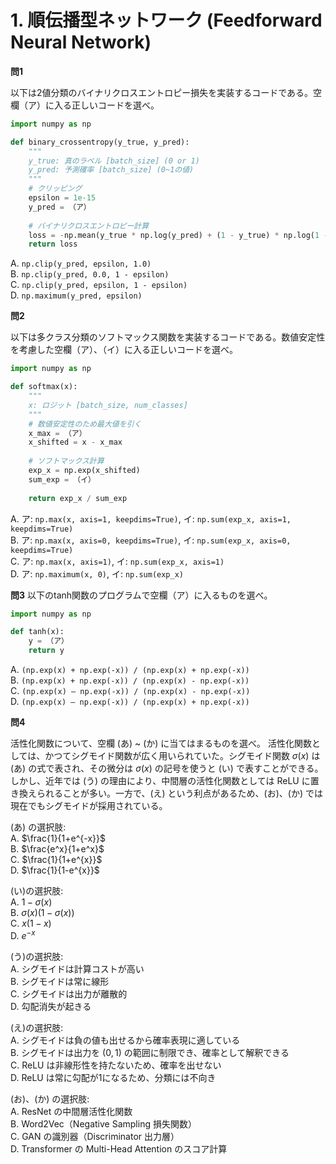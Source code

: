 # 1. 順伝播型ネットワーク (Feedforward Neural Network)

**問1**

以下は2値分類のバイナリクロスエントロピー損失を実装するコードである。空欄（ア）に入る正しいコードを選べ。

```python
import numpy as np

def binary_crossentropy(y_true, y_pred):
    """
    y_true: 真のラベル [batch_size] (0 or 1)
    y_pred: 予測確率 [batch_size] (0~1の値)
    """
    # クリッピング
    epsilon = 1e-15
    y_pred = （ア）
    
    # バイナリクロスエントロピー計算
    loss = -np.mean(y_true * np.log(y_pred) + (1 - y_true) * np.log(1 - y_pred))
    return loss
```

A. `np.clip(y_pred, epsilon, 1.0)`  
B. `np.clip(y_pred, 0.0, 1 - epsilon)`  
C. `np.clip(y_pred, epsilon, 1 - epsilon)`  
D. `np.maximum(y_pred, epsilon)`  

**問2**

以下は多クラス分類のソフトマックス関数を実装するコードである。数値安定性を考慮した空欄（ア）、（イ）に入る正しいコードを選べ。

```python
import numpy as np

def softmax(x):
    """
    x: ロジット [batch_size, num_classes]
    """
    # 数値安定性のため最大値を引く
    x_max = （ア）
    x_shifted = x - x_max
    
    # ソフトマックス計算
    exp_x = np.exp(x_shifted)
    sum_exp = （イ）
    
    return exp_x / sum_exp
```

A. ア: `np.max(x, axis=1, keepdims=True)`, イ: `np.sum(exp_x, axis=1, keepdims=True)`  
B. ア: `np.max(x, axis=0, keepdims=True)`, イ: `np.sum(exp_x, axis=0, keepdims=True)`  
C. ア: `np.max(x, axis=1)`, イ: `np.sum(exp_x, axis=1)`  
D. ア: `np.maximum(x, 0)`, イ: `np.sum(exp_x)`  

**問3**
以下のtanh関数のプログラムで空欄（ア）に入るものを選べ。

```python
import numpy as np

def tanh(x):
    y = （ア）
    return y
```

A. `(np.exp(x) + np.exp(-x)) / (np.exp(x) + np.exp(-x))`  
B. `(np.exp(x) + np.exp(-x)) / (np.exp(x) - np.exp(-x))`  
C. `(np.exp(x) – np.exp(-x)) / (np.exp(x) - np.exp(-x))`  
D. `(np.exp(x) – np.exp(-x)) / (np.exp(x) + np.exp(-x))`


**問4**

活性化関数について、空欄 (あ) ~ (か) に当てはまるものを選べ。
活性化関数としては、かつてシグモイド関数が広く用いられていた。シグモイド関数 $\sigma(x)$ は (あ) の式で表され、その微分は $\sigma(x)$ の記号を使うと (い) で表すことができる。しかし、近年では (う) の理由により、中間層の活性化関数としては ReLU に置き換えられることが多い。一方で、(え) という利点があるため、(お)、(か) では現在でもシグモイドが採用されている。

(あ) の選択肢:  
A. $\frac{1}{1+e^{-x}}$  
B. $\frac{e^x}{1+e^x}$  
C. $\frac{1}{1+e^{x}}$  
D. $\frac{1}{1-e^{x}}$  

(い)の選択肢:  
A. $1-\sigma(x)$  
B. $\sigma(x)(1-\sigma(x))$  
C. $x(1-x)$  
D. $e^{-x}$  

(う)の選択肢:  
A. シグモイドは計算コストが高い  
B. シグモイドは常に線形  
C. シグモイドは出力が離散的  
D. 勾配消失が起きる  

(え)の選択肢:  
A. シグモイドは負の値も出せるから確率表現に適している  
B. シグモイドは出力を $(0,1)$ の範囲に制限でき、確率として解釈できる  
C. ReLU は非線形性を持たないため、確率を出せない  
D. ReLU は常に勾配が1になるため、分類には不向き  

(お)、(か) の選択肢:  
A. ResNet の中間層活性化関数  
B. Word2Vec（Negative Sampling 損失関数）  
C. GAN の識別器（Discriminator 出力層）  
D. Transformer の Multi-Head Attention のスコア計算


